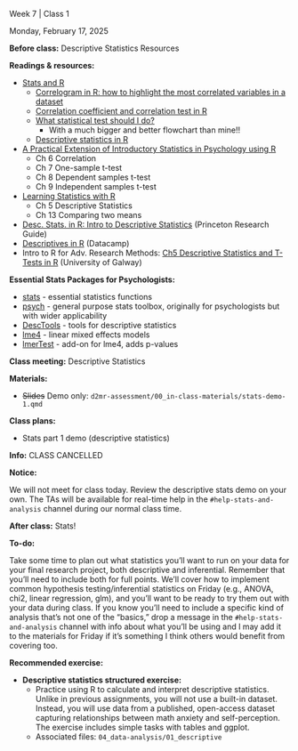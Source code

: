 
<!-- 

Find and replace:

- 7 : week number (numeral only)
- 1 : class number (per week, numeral only)
- Monday, February 17, 2025 : date in format Monday, January 1, 2025
- Descriptive Statistics : brief title/topic of the class meeting

TODO: see if there's a way to make these variables
The problem is that if they are includes with multiple on the index page, the variables would need to process before being included. 

-->

<!--
#### Announcements/Housekeeping/Etc

Text to appear before the accordion

-->

:::::::::::::::::::::::::::::: {#w7c1 .accordion}

:::: accordion-item
::: {.accordion-header .titlebox}
Week 7 | Class 1
:::
::::

:::: accordion-item
::: {.datebox}
Monday, February 17, 2025
:::
::::

::::::: accordion-item
:::: accordion-header
::: {.accordion-button .collapsed .prepbox type="button" data-bs-toggle="collapse" data-bs-target="#prep-w7c1" aria-expanded="false" aria-controls="prep-w7c1"}
**Before class:** Descriptive Statistics Resources
:::
::::

:::: {#prep-w7c1 .accordion-collapse .collapse data-bs-parent="#w7c1"}
::: accordion-body
**Readings & resources:**

- [Stats and R](https://statsandr.com/)
    - [Correlogram in R: how to highlight the most correlated variables in a
    dataset](https://statsandr.com/blog/correlogram-in-r-how-to-highlight-the-most-correlated-variables-in-a-dataset/)
    - [Correlation coefficient and correlation test in R](https://statsandr.com/blog/correlation-coefficient-and-correlation-test-in-r/)
    - [What statistical test should I do?](https://statsandr.com/blog/what-statistical-test-should-i-do/)
        - With a much bigger and better flowchart than mine!!
    - [Descriptive statistics in R](https://statsandr.com/blog/descriptive-statistics-in-r/)
- [A Practical Extension of Introductory Statistics in Psychology using R](https://rpsystats.com/)
    - Ch 6 Correlation
    - Ch 7 One-sample t-test
    - Ch 8 Dependent samples t-test
    - Ch 9 Independent samples t-test
- [Learning Statistics with R](https://open.umn.edu/opentextbooks/textbooks/559)
    - Ch 5 Descriptive Statistics
    - Ch 13 Comparing two means
- [Desc. Stats. in R: Intro to Descriptive Statistics](https://libguides.princeton.edu/R-Descriptive) (Princeton Research Guide)
- [Descriptives in R](https://www.datacamp.com/doc/r/descriptives) (Datacamp)
- Intro to R for Adv. Research Methods: [Ch5 Descriptive Statistics and T-Tests in R](https://ryandonovan93.github.io/rintro/descriptive-statistics-and-t-tests-in-r.html) (University of Galway)

**Essential Stats Packages for Psychologists:**

- [stats](https://www.rdocumentation.org/packages/stats/versions/3.6.2) - essential statistics functions
- [psych](https://www.rdocumentation.org/packages/psych/versions/2.4.12) - general purpose stats toolbox, originally for psychologists but with wider applicability
- [DescTools](https://andrisignorell.github.io/DescTools/) - tools for descriptive statistics
- [lme4](https://www.rdocumentation.org/packages/lme4/versions/1.1-36) - linear mixed effects models
- [lmerTest](https://www.rdocumentation.org/packages/lmerTest/versions/3.1-3/topics/lmerTest-package) - add-on for lme4, adds p-values

:::
::::
:::::::

::::::: accordion-item
:::: accordion-header
::: {.accordion-button .collapsed .classbox type="button" data-bs-toggle="collapse" data-bs-target="#class-w7c1" aria-expanded="false" aria-controls="class-w7c1"}
**Class meeting:** Descriptive Statistics
:::
::::

:::: {#class-w7c1 .accordion-collapse .collapse data-bs-parent="#w7c1"}
::: accordion-body

**Materials:**

- ~~Slides~~ Demo only: `d2mr-assessment/00_in-class-materials/stats-demo-1.qmd`

**Class plans:**

- Stats part 1 demo (descriptive statistics)

:::
::::
:::::::


::::::: accordion-item
:::: accordion-header
::: {.accordion-button .collapsed .infobox type="button" data-bs-toggle="collapse" data-bs-target="#info-w7c1" aria-expanded="false" aria-controls="info-w7c1"}
**Info:** CLASS CANCELLED
:::
::::

:::: {#info-w7c1 .accordion-collapse .collapse data-bs-parent="#w7c1"}
::: accordion-body
**Notice:**

We will not meet for class today. Review the descriptive stats demo on your own. The TAs will be available for real-time help in the `#help-stats-and-analysis` channel during our normal class time.

:::
::::
:::::::

::::::: accordion-item
:::: accordion-header
::: {.accordion-button .collapsed .todobox type="button" data-bs-toggle="collapse" data-bs-target="#post-7c1" aria-expanded="false" aria-controls="after-w7c1"}
**After class:** Stats!
:::
::::

:::: {#post-7c1 .accordion-collapse .collapse data-bs-parent="#w7c1"}
::: accordion-body

**To-do:** 

Take some time to plan out what statistics you'll want to run on your data for your final research project, both descriptive and inferential. Remember that you'll need to include both for full points. We'll cover how to implement common hypothesis testing/inferential statistics on Friday (e.g., ANOVA, chi2, linear regression, glm), and you'll want to be ready to try them out with your data during class. If you know you'll need to include a specific kind of analysis that's not one of the "basics," drop a message in the `#help-stats-and-analysis` channel with info about what you'll be using and I may add it to the materials for Friday if it's something I think others would benefit from covering too.

**Recommended exercise:** 

- **Descriptive statistics structured exercise:**
    - Practice using R to calculate and interpret descriptive statistics. Unlike in previous assignments, you will not use a built-in dataset. Instead, you will use data from a published, open-access dataset capturing relationships between math anxiety and self-perception. The exercise includes simple tasks with tables and ggplot.
    - Associated files: `04_data-analysis/01_descriptive`

:::
::::
:::::::
::::::::::::::::::::::::::::::
